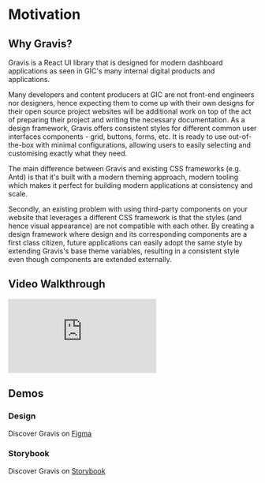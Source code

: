 # Motivation

## Why Gravis?
Gravis is a React UI library that is designed for modern dashboard applications as seen in GIC's many internal digital products and applications.

Many developers and content producers at GIC are not front-end engineers nor designers, hence expecting them to come up with their own designs for their open source project websites will be additional work on top of the act of preparing their project and writing the necessary documentation.
As a design framework, Gravis offers consistent styles for different common user interfaces components - grid, buttons, forms, etc.
It is ready to use out-of-the-box with minimal configurations, allowing users to easily selecting and customising exactly what they need.

The main difference between Gravis and existing CSS frameworks (e.g. Antd) is that it's built with a modern theming approach, modern tooling
which makes it perfect for building modern applications at consistency and scale.

Secondly, an existing problem with using third-party components on your website that leverages a different CSS framework is that the styles (and hence visual appearance) are not compatible with each other.
By creating a design framework where design and its corresponding components are a first class citizen,
future applications can easily adopt the same style by extending Gravis's base theme variables, resulting in a consistent style
even though components are extended externally.

## Video Walkthrough
<div style={{
  position: 'relative',
  paddingBottom: '56.25%',
  height: 0,
}}>
  <iframe src="https://www.loom.com/embed/24d7f286d2fe45a9abc707c455b6c6e7" style={{
    position: 'absolute',
    top: 0,
    left: 0,
    width: '100%',
    height: '100%',
  }} frameborder="0" webkitallowfullscreen mozallowfullscreen allowfullscreen></iframe>
</div>

## Demos

### Design
Discover Gravis on [Figma](https://www.figma.com/file/eO8FhndR7CEIZ0Z2xPzaEi/GIC--Source-Sans-Pro?node-id=657%3A66567)

### Storybook
Discover Gravis on [Storybook](http://localhost:6006/)

